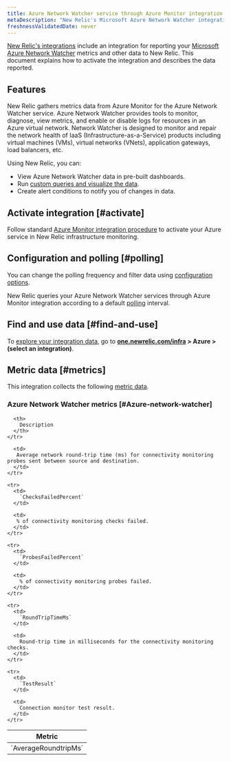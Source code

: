 ```yaml
---
title: Azure Network Watcher service through Azure Monitor integration
metaDescription: "New Relic's Microsoft Azure Network Watcher integration: what data it reports and how to enable it."
freshnessValidatedDate: never
---
```


[New Relic's integrations](/docs/infrastructure/integrations-getting-started/getting-started/introduction-infrastructure-integrations) include an integration for reporting your [Microsoft Azure Network Watcher](https://azure.microsoft.com/en-us/products/network-watcher/) metrics and other data to New Relic. This document explains how to activate the integration and describes the data reported.

## Features

New Relic gathers metrics data from Azure Monitor for the Azure Network Watcher service. Azure Network Watcher provides tools to monitor, diagnose, view metrics, and enable or disable logs for resources in an Azure virtual network. Network Watcher is designed to monitor and repair the network health of IaaS (Infrastructure-as-a-Service) products including virtual machines (VMs), virtual networks (VNets), application gateways, load balancers, etc.

Using New Relic, you can:

* View Azure Network Watcher data in pre-built dashboards.
* Run [custom queries and visualize the data](/docs/infrastructure/integrations-getting-started/getting-started/use-integration-data-new-relic-insights).
* Create alert conditions to notify you of changes in data.

## Activate integration [#activate]

Follow standard [Azure Monitor integration procedure](/docs/infrastructure/microsoft-azure-integrations/azure-integrations-list/azure-monitor) to activate your Azure service in New Relic infrastructure monitoring.

## Configuration and polling [#polling]

You can change the polling frequency and filter data using [configuration options](/docs/infrastructure/microsoft-azure-integrations/azure-integrations-list/azure-monitor/#settings).

New Relic queries your Azure Network Watcher services through Azure Monitor integration according to a default [polling](/docs/infrastructure/microsoft-azure-integrations/azure-integrations-list/azure-monitor/#settings) interval.

## Find and use data [#find-and-use]

To [explore your integration data](/docs/infrastructure/integrations/find-use-infrastructure-integration-data), go to <DoNotTranslate>**[one.newrelic.com/infra](https://one.newrelic.com/infra) > Azure > (select an integration)**</DoNotTranslate>.

## Metric data [#metrics]

This integration collects the following [metric data](/docs/infrastructure/integrations-getting-started/getting-started/understand-integration-data-data-types#metric).

### Azure Network Watcher metrics [#Azure-network-watcher]

<table>
  <thead>
    <tr>
      <th style={{ width: "300px" }}>
        Metric
      </th>

      <th>
        Description
      </th>
    </tr>
  </thead>

  <tbody>
    <tr>
      <td>
        `AverageRoundtripMs`
      </td>

      <td>
       Average network round-trip time (ms) for connectivity monitoring probes sent between source and destination.
      </td>
    </tr>

    <tr>
      <td>
        `ChecksFailedPercent`
      </td>

      <td>
       % of connectivity monitoring checks failed.
      </td>
    </tr>

    <tr>
      <td>
        `ProbesFailedPercent`
      </td>

      <td>
        % of connectivity monitoring probes failed.
      </td>
    </tr>

    <tr>
      <td>
        `RoundTripTimeMs`
      </td>

      <td>
        Round-trip time in milliseconds for the connectivity monitoring checks.
      </td>
    </tr>

    <tr>
      <td>
        `TestResult`
      </td>

      <td>
        Connection monitor test result.
      </td>
    </tr>
  </tbody>
</table>
